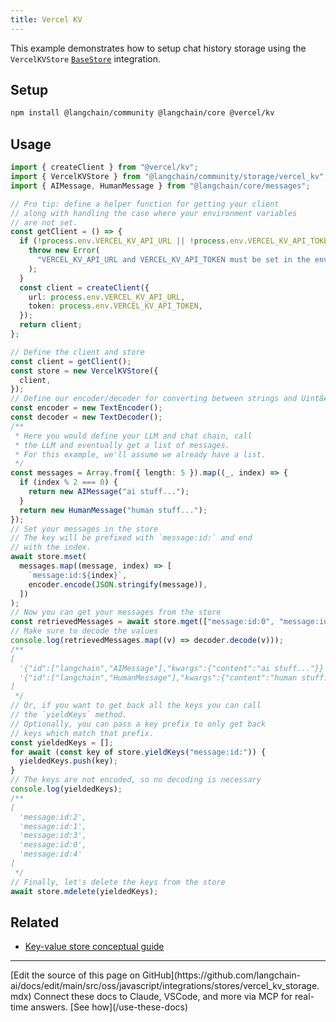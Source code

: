 ```yaml
---
title: Vercel KV
---
```


This example demonstrates how to setup chat history storage using the `VercelKVStore` [`BaseStore`](https://langchain-ai.github.io/langgraphjs/reference/classes/checkpoint.BaseStore.html) integration.

## Setup

```bash npm
npm install @langchain/community @langchain/core @vercel/kv
```

## Usage

```typescript
import { createClient } from "@vercel/kv";
import { VercelKVStore } from "@langchain/community/storage/vercel_kv";
import { AIMessage, HumanMessage } from "@langchain/core/messages";

// Pro tip: define a helper function for getting your client
// along with handling the case where your environment variables
// are not set.
const getClient = () => {
  if (!process.env.VERCEL_KV_API_URL || !process.env.VERCEL_KV_API_TOKEN) {
    throw new Error(
      "VERCEL_KV_API_URL and VERCEL_KV_API_TOKEN must be set in the environment"
    );
  }
  const client = createClient({
    url: process.env.VERCEL_KV_API_URL,
    token: process.env.VERCEL_KV_API_TOKEN,
  });
  return client;
};

// Define the client and store
const client = getClient();
const store = new VercelKVStore({
  client,
});
// Define our encoder/decoder for converting between strings and Uint8Arrays
const encoder = new TextEncoder();
const decoder = new TextDecoder();
/**
 * Here you would define your LLM and chat chain, call
 * the LLM and eventually get a list of messages.
 * For this example, we'll assume we already have a list.
 */
const messages = Array.from({ length: 5 }).map((_, index) => {
  if (index % 2 === 0) {
    return new AIMessage("ai stuff...");
  }
  return new HumanMessage("human stuff...");
});
// Set your messages in the store
// The key will be prefixed with `message:id:` and end
// with the index.
await store.mset(
  messages.map((message, index) => [
    `message:id:${index}`,
    encoder.encode(JSON.stringify(message)),
  ])
);
// Now you can get your messages from the store
const retrievedMessages = await store.mget(["message:id:0", "message:id:1"]);
// Make sure to decode the values
console.log(retrievedMessages.map((v) => decoder.decode(v)));
/**
[
  '{"id":["langchain","AIMessage"],"kwargs":{"content":"ai stuff..."}}',
  '{"id":["langchain","HumanMessage"],"kwargs":{"content":"human stuff..."}}'
]
 */
// Or, if you want to get back all the keys you can call
// the `yieldKeys` method.
// Optionally, you can pass a key prefix to only get back
// keys which match that prefix.
const yieldedKeys = [];
for await (const key of store.yieldKeys("message:id:")) {
  yieldedKeys.push(key);
}
// The keys are not encoded, so no decoding is necessary
console.log(yieldedKeys);
/**
[
  'message:id:2',
  'message:id:1',
  'message:id:3',
  'message:id:0',
  'message:id:4'
]
 */
// Finally, let's delete the keys from the store
await store.mdelete(yieldedKeys);
```

## Related

- [Key-value store conceptual guide](/oss/javascript/integrations/stores)

---

<Callout icon="pen-to-square" iconType="regular">
    [Edit the source of this page on GitHub](https://github.com/langchain-ai/docs/edit/main/src/oss/javascript/integrations/stores/vercel_kv_storage.mdx)
</Callout>
<Tip icon="terminal" iconType="regular">
    Connect these docs to Claude, VSCode, and more via MCP for    real-time answers. [See how](/use-these-docs)
</Tip>
